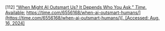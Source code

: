 \[112\]	[“When Might AI Outsmart Us? It Depends Who You Ask,” *Time*. Available:](http://paperpile.com/b/Lj1YHA/gYxan) [https://time.com/6556168/when-ai-outsmart-humans/](https://time.com/6556168/when-ai-outsmart-humans/)[. \[Accessed: Aug. 16, 2024\]](http://paperpile.com/b/Lj1YHA/gYxan)